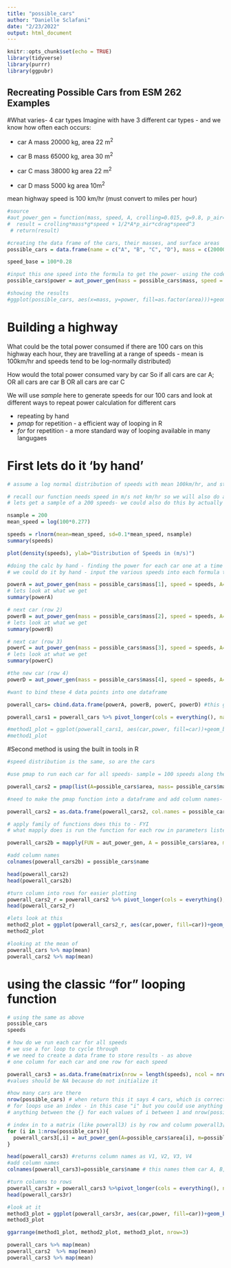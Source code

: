 ```yaml
---
title: "possible_cars"
author: "Danielle Sclafani"
date: "2/23/2022"
output: html_document
---
```


```r
knitr::opts_chunk$set(echo = TRUE)
library(tidyverse)
library(purrr)
library(ggpubr)
```

## Recreating Possible Cars from ESM 262 Examples


#What varies- 4 car types
Imagine with have 3 different car types - and we know how often each occurs:

* car A  mass 20000 kg, area 22 m^2^

* car B mass 65000 kg, area 30 m^2^

* car C mass 38000 kg area 22 m^2^

* car D mass 5000 kg area 10m^2^

mean highway speed is 100 km/hr (must convert to miles per hour)

```r
#source 
#aut_power_gen = function(mass, speed, A, crolling=0.015, g=9.8, p_air= 1.2,cdrag = 0.3){
#  result = crolling*mass*g*speed + 1/2*A*p_air*cdrag*speed^3
 # return(result)

#creating the data frame of the cars, their masses, and surface areas
possible_cars = data.frame(name = c("A", "B", "C", "D"), mass = c(20000, 65000, 38000, 5000), area = c(22 , 30, 22, 10))

speed_base = 100*0.28

#input this one speed into the formula to get the power- using the code below it will add the power as another column to the data frame 
possible_cars$power = aut_power_gen(mass = possible_cars$mass, speed = speed_base, A= possible_cars$area)

#showing the results
#ggplot(possible_cars, aes(x=mass, y=power, fill=as.factor(area)))+geom_col()+labs(y="Power W", x="Mass (kg)", fill="Area (m2)")


```

# Building a highway

What could be the total power consumed if there are 100 cars on this highway each hour,
they are travelling at a range of speeds - mean is 100km/hr and speeds tend to
be log-normally distributed)

How would the total power consumed vary by car
So if all cars are car A; OR all cars are car B OR all cars are car C

We will use *sample* here to generate speeds for our 100 cars and look at different ways to
repeat power calculation for different cars

* repeating by hand
* *pmap* for repetition - a efficient way of looping in R
* *for* for repetition - a more standard way of looping available in many langugaes

# First lets do it 'by hand'
```r
# assume a log normal distribution of speeds with mean 100km/hr, and standard deviation that is 10% of the mean

# recall our function needs speed in m/s not km/hr so we will also do a conversion
# lets get a sample of a 200 speeds- we could also do this by actually measuring speeds

nsample = 200
mean_speed = log(100*0.277)

speeds = rlnorm(mean=mean_speed, sd=0.1*mean_speed, nsample)
summary(speeds)

plot(density(speeds), ylab="Distribution of Speeds in (m/s)")
```

```r
#doing the calc by hand - finding the power for each car one at a time
# we could do it by hand - input the various speeds into each formula to get one possibility of the power for that one speed

powerA = aut_power_gen(mass = possible_cars$mass[1], speed = speeds, A= possible_cars$area[1])
# lets look at what we get
summary(powerA)

# next car (row 2)
powerB = aut_power_gen(mass = possible_cars$mass[2], speed = speeds, A= possible_cars$area[2])
# lets look at what we get
summary(powerB)

# next car (row 3)
powerC = aut_power_gen(mass = possible_cars$mass[3], speed = speeds, A= possible_cars$area[3])
# lets look at what we get
summary(powerC)

#the new car (row 4)
powerD = aut_power_gen(mass = possible_cars$mass[4], speed = speeds, A= possible_cars$area[4])

#want to bind these 4 data points into one dataframe

powerall_cars= cbind.data.frame(powerA, powerB, powerC, powerD) #this gives you the different powers for each car at varying speeds. format of these data frame not that helpful so want to make the columns into rows

powerall_cars1 = powerall_cars %>% pivot_longer(cols = everything(), names_to="car", values_to="power")

#method1_plot = ggplot(powerall_cars1, aes(car,power, fill=car))+geom_boxplot()+ggtitle("By Hand")
#method1_plot
```

#Second method is using the built in tools in R

```r
#speed distribution is the same, so are the cars

#use pmap to run each car for all speeds- sample = 100 speeds along the log distribution

powerall_cars2 = pmap(list(A=possible_cars$area, mass= possible_cars$mass),aut_power_gen, speed= speeds)

#need to make the pmap function into a dataframe and add column names- the same as possible_cars$name

powerall_cars2 = as.data.frame(powerall_cars2, col.names = possible_cars$name)

# apply family of functions does this to - FYI
# what mapply does is run the function for each row in parameters listed, using values for other parameters listed in MoreArgs EACH time - a column for row in parameter list is returned

powerall_cars2b = mapply(FUN = aut_power_gen, A = possible_cars$area, mass = possible_cars$mass, MoreArgs = list(speed=speeds))

#add column names
colnames(powerall_cars2b) = possible_cars$name

head(powerall_cars2)
head(powerall_cars2b)

#turn column into rows for easier plotting
powerall_cars2_r = powerall_cars2 %>% pivot_longer(cols = everything(), names_to="car", values_to="power")
head(powerall_cars2_r)

#lets look at this
method2_plot = ggplot(powerall_cars2_r, aes(car,power, fill=car))+geom_boxplot()+ggtitle("pmap")
method2_plot
```


```r
#looking at the mean of 
powerall_cars %>% map(mean)
powerall_cars2 %>% map(mean)
```


# using the classic "for" looping function

```r
# using the same as above
possible_cars
speeds

# how do we run each car for all speeds 
# we use a for loop to cycle through
# we need to create a data frame to store results - as above
# one column for each car and one row for each speed

powerall_cars3 = as.data.frame(matrix(nrow = length(speeds), ncol = nrow(possible_cars)))
#values should be NA because do not initialize it

#how many cars are there
nrow(possible_cars) # when return this it says 4 cars, which is correct
# for loops use an index - in this case "i" but you could use anything - it repeats
# anything between the {} for each values of i between 1 and nrow(possible_car) (which is 4 in our case)

# index in to a matrix (like powerall3) is by row and column powerall3[2,5] is 2nd row and 5th column
for (i in 1:nrow(possible_cars)){
  powerall_cars3[,i] = aut_power_gen(A=possible_cars$area[i], m=possible_cars$mass[i], speed=speeds)
}

head(powerall_cars3) #returns column names as V1, V2, V3, V4
#add column names
colnames(powerall_cars3)=possible_cars$name # this names them car A, B, C, D

#turn columns to rows
powerall_cars3r = powerall_cars3 %>%pivot_longer(cols = everything(), names_to="car", values_to = "power")
head(powerall_cars3r)

#look at it
method3_plot = ggplot(powerall_cars3r, aes(car,power, fill=car))+geom_boxplot()+ggtitle("For Loop")
method3_plot 

ggarrange(method1_plot, method2_plot, method3_plot, nrow=3)

powerall_cars %>% map(mean)
powerall_cars2  %>% map(mean)
powerall_cars3 %>% map(mean)

```




